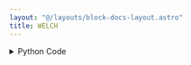 ```yaml
---
layout: "@/layouts/block-docs-layout.astro"
title: WELCH
---
```



<PythonDocsDisplay docstring={docstring} />

<details>
<summary>Python Code</summary>
```python
from flojoy import OrderedPair, flojoy, Matrix, Scalar
import numpy as np
from collections import namedtuple
from typing import Literal

import scipy.signal


@flojoy
def WELCH(
    default: OrderedPair | Matrix,
    fs: float = 1.0,
    window: str = "hann",
    nperseg: int = 2,
    noverlap: int = 1,
    nfft: int = 2,
    detrend: str = "constant",
    return_onesided: bool = True,
    scaling: str = "density",
    axis: int = -1,
    average: str = "mean",
    select_return: Literal["f", "Pxx"] = "f",
) -> OrderedPair | Matrix | Scalar:
    """The WELCH node is based on a numpy or scipy function.

    The description of that function is as follows:

            Estimate power spectral density using Welch's method.

            Welch's method [1]_ computes an estimate of the power spectral density by dividing the data into overlapping segments,
            computing a modified periodogram for each segment, and averaging the periodograms.

    Parameters
    ----------
    select_return : 'f', 'Pxx'
        Select the desired object to return.
        See the respective function docs for descriptors.
    x : array_like
        Time series of measurement values.
    fs : float, optional
        Sampling frequency of the 'x' time series.
        Defaults to 1.0.
    window : str or tuple or array_like, optional
        Desired window to use. If 'window' is a string or tuple, it is
        passed to 'get_window' to generate the window values, which are
        DFT-even by default.
        See 'get_window' for a list of windows and required parameters.
        If 'window' is array_like,it will be used directly as the window
        and its length must be nperseg.
        Defaults to a Hann window.
    nperseg : int, optional
        Length of each segment.
        Defaults to None, but if window is str or tuple, is set to 256,
        and if window is array_like, is set to the length of the window.
    noverlap : int, optional
        Number of points to overlap between segments.
        If 'None', noverlap = nperseg // 2.
        Defaults to 'None'.
    nfft : int, optional
        Length of the FFT used, if a zero padded FFT is desired.
        If 'None', the FFT length is 'nperseg'.
        Defaults to 'None'.
    detrend : str or function or 'False', optional
        Specifies how to detrend each segment.
        If 'detrend' is a string, it is passed as the 'type' argument to the 'detrend' function.
        If it is a function, it takes a segment and returns a detrended segment.
        If 'detrend' is 'False', no detrending is done.
        Defaults to 'constant'.
    return_onesided : bool, optional
        If 'True', returns a one-sided spectrum for real data.
        If 'False', returns a two-sided spectrum.
        Defaults to 'True', but for complex data, a two-sided spectrum is always returned.
    scaling : { 'density', 'spectrum' }, optional
        Selects between computing the power spectral density ('density')
        where 'Pxx' has units of V**2/Hz and computing the power
        spectrum ('spectrum') where 'Pxx' has units of V**2, if 'x'
        is measured in V and 'fs' is measured in Hz.
        Defaults to 'density'.
    axis : int, optional
        Axis along which the periodogram is computed.
        The default is over the last axis (i.e. axis=-1).
    average : { 'mean', 'median' }, optional
        Method to use when averaging periodograms.
        Defaults to 'mean'.

    .. versionadded:: 1.2.0

    Returns
    -------
    DataContainer
        type 'ordered pair', 'scalar', or 'matrix'
    """

    result = scipy.signal.welch(
        x=default.y,
        fs=fs,
        window=window,
        nperseg=nperseg,
        noverlap=noverlap,
        nfft=nfft,
        detrend=detrend,
        return_onesided=return_onesided,
        scaling=scaling,
        axis=axis,
        average=average,
    )

    return_list = ["f", "Pxx"]
    if isinstance(result, tuple):
        res_dict = {}
        num = min(len(result), len(return_list))
        for i in range(num):
            res_dict[return_list[i]] = result[i]
        result = res_dict[select_return]
    else:
        result = result._asdict()
        result = result[select_return]

    if isinstance(result, np.ndarray):
        result = OrderedPair(x=default.x, y=result)
    else:
        assert isinstance(
            result, np.number | float | int
        ), f"Expected np.number, float or int for result, got {type(result)}"
        result = Scalar(c=float(result))

    return result

```
[Find this Flojoy Block on GitHub](https://github.com/flojoy-ai/blocks/blob/main/blocks/SCIPY/SIGNAL/WELCH/WELCH.py)
</details>


## Example
